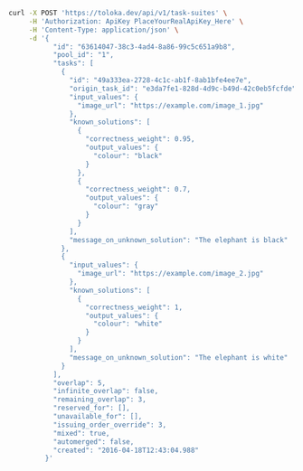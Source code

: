 ```bash
curl -X POST 'https://toloka.dev/api/v1/task-suites' \
     -H 'Authorization: ApiKey PlaceYourRealApiKey_Here' \
     -H 'Content-Type: application/json' \
     -d '{
           "id": "63614047-38c3-4ad4-8a86-99c5c651a9b8",
           "pool_id": "1",
           "tasks": [
             {
               "id": "49a333ea-2728-4c1c-ab1f-8ab1bfe4ee7e",
               "origin_task_id": "e3da7fe1-828d-4d9c-b49d-42c0eb5fcfde",
               "input_values": {
                 "image_url": "https://example.com/image_1.jpg"
               },
               "known_solutions": [
                 {
                   "correctness_weight": 0.95,
                   "output_values": {
                     "colour": "black"
                   }
                 },
                 {
                   "correctness_weight": 0.7,
                   "output_values": {
                     "colour": "gray"
                   }
                 }
               ],
               "message_on_unknown_solution": "The elephant is black"
             },
             {
               "input_values": {
                 "image_url": "https://example.com/image_2.jpg"
               },
               "known_solutions": [
                 {
                   "correctness_weight": 1,
                   "output_values": {
                     "colour": "white"
                   }
                 }
               ],
               "message_on_unknown_solution": "The elephant is white"
             }
           ],
           "overlap": 5,
           "infinite_overlap": false,
           "remaining_overlap": 3,
           "reserved_for": [],
           "unavailable_for": [],
           "issuing_order_override": 3,
           "mixed": true,
           "automerged": false,
           "created": "2016-04-18T12:43:04.988"
         }'
```